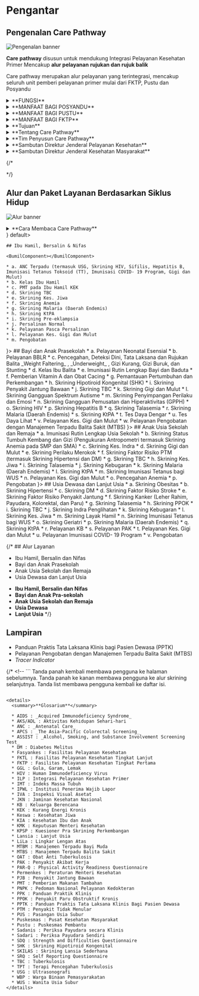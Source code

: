 
# Pengantar
 

## Pengenalan Care Pathway

![Pengenalan banner](/cp/PDF1_SVG2.svg)

**Care pathway** disusun untuk mendukung Integrasi Pelayanan Kesehatan Primer Mencakup **alur pelayanan** **rujukan dan rujuk balik**

Care pathway merupakan alur pelayanan yang terintegrasi, mencakup seluruh unit pemberi pelayanan primer mulai dari FKTP, Pustu dan Posyandu

<details>
  <summary>**FUNGSI**</summary>

  Tools praktis bagi tenaga Puskesmas dan jaringannya (tenaga kesehatan dan kader) dalam pemberian pelayanan sesuai dengan siklus hidup
</details>

<details>
  <summary>**MANFAAT BAGI POSYANDU**</summary>

  Acuan kader posyandu dalam melakukan kunjungan rumah, edukasi, deteksi, dan pemantauan
</details>

<details>
  <summary>**MANFAAT BAGI PUSTU**</summary>

  Acuan dalam pelayanan kesehatan sesuai dengan kemampuan pelayanan di Pustu
</details>
<details>
  <summary>**MANFAAT BAGI FKTP**</summary>

  Melakukan pelayanan komprehensif sesuai standar dan kompetensi, acuan dalam penyusunan SPO dan pembinaan ke jaringan dibawahnya
</details>
<details>
  <summary>**Tujuan**</summary>

  1. Meningkatkan kualitas pelayanan yang berkesinambungan sesuai siklus hidup.
  2. Meningkatkan kemampuan dalam deteksi dini dan risiko penanganan dini.
  3. Meningkatkan hasil patient safety dan kenyamanan pasien.
  4. Optimalisasi penggunaan sumber daya.
</details>

<details>
  <summary>**Tentang Care Pathway**</summary>

  Latar belakang disusunnya Care Pathway karena adanya Transformasi Layanan Primer yang dilaksanakan dalam bentuk Integrasi Pelayanan Kesehatan  Primer  sebagai  salah  satu  fokus  penguatan  layanan  primer. Untuk  memenuhi  kebutuhan  pelayanan  masyarakat  di  setiap  siklus kehidupan  yang  mudah  diakses,  komprehensif,  berkualitas,  dan  terjangkau  sampai  pada  tingkat  masyarakat,  keluarga  dan  individu,  telah diterbitkan Keputusan Menteri Kesehatan Nomor 2015 Tahun 2023 tentang Petunjuk Teknis Integrasi Pelayanan Kesehatan Primer.
  
  Care Pathway merupakan alur bagi penyedia pelayanan kesehatan yang menggambarkan keterkaitan antara unit pelayanan di pelayanan primer  dan  pemberian  pelayanan  sesuai  dengan  kewenangan  dan  kompetensi  masing-masing  unit  pelayanan.  Care  Pathway  ini  disusun mengacu  pada  Petunjuk  Teknis  Integrasi  Pelayanan  Kesehatan  Primer  dan  telah  mendapatkan  masukan  dari  berbagai  lintas  program  di Kementerian Kesehatan, Organisasi Profesi dan Praktisi Kesehatan. Care Pathway yang dihadirkan sesuai dengan paket layanan dalam Integrasi Pelayanan Kesehatan Primer yang harus diberikan kepada masyarakat sesuai dengan siklus kehidupan dan dilengkapi dengan informasi tentang materi edukasi sebagai pendukung.
  
  Dengan tersedianya Care Pathway dalam Integrasi Pelayanan Kesehatan Primer ini, diharapkan tenaga kesehatan di FKTP maupun kader dapat memahami kegiatan-kegiatan pelayanan yang dapat diberikan di masing-masing unit pelayanan dan dapat menjalankan rujukan horizontal, rujukan vertikal maupun melakukan tata laksana rujukan balik dengan baik. Dalam Care Pathway ini, unit pelayanan dibedakan dengan warna-warna yang berbeda untuk memudahkan para pembaca mengidentifikasi unit pelayanan mana yang akan dikunjungi dan layanan apa saja yang terdapat pada unit pelayanan tersebut.
</details>

<details>
  <summary>**Tim Penyusun Care Pathway**</summary>
  
  Ucapan terima kasih disampaikan kepada semua pihak dan kontributor yang terlibat dalam pembahasan selama penyusunan Care Pathway ini:
  
  Pengarah: dr. Obrin Parulian, M.Kes (Direktur Pelayanan Kesehatan Primer)
  
  <details>
    <summary>Tim Penyusun:</summary>
    
    dr. Upik Rukmini, MKM; dr. Adi Pamungkas; dr. Gita Swisari, MKM; Sarto S.Kom, MKM; dr. Wing Irawati; drg. Naneu Retna Arfani; drg. Aditia Putri; dr. Era Renjana Diskamara; dr. Anandini Nindya Lestari Umar; dr. Vitis Finivera Syafitriningrum; dr. Saddam Adriansyah Sudarsono; Sri Nuraini, SKM; dr. Nadia Adelin; dr. Barbarani Satriyani Hayyu; dr. Siti Hardianty Yarika; Yuanita Rizky Inggarputri, SKM; Junetta Dirgahayu, SKM; Endro Kahono, SKM, M.Kes
  </details>
  
  <details>
    <summary>Kontributor (dalam urutan abjad):</summary>
    
    dr. Bertharia Romauli Sinaga (Dit. Gizi & KIA); Bunga M. Datu Linggi, SKM, M.Kes (Dit. P2PM); Cicilia Nurteta, SKM, M.Kes (Dit. P2PTM); dr. Cornelia Kelyombar (Dit. Pengelolaan Imunisasi); Dahlia Hutagaol, SKM, M.Kes (Dit. Gizi & KIA); dr. Edduwar Idul Riyadi, Sp.KJ (Dit. Kesehatan Jiwa); dr. Elcha Leonard (Sekretariat Komnas KIPI); dr. Endang Budi Hastuti (Dit. Pengelolaan Imunisasi); Evi Firna, SKM (Dit. Kesehatan Jiwa); dr. Farsely Mranani, MKM (Dit. Gizi & KIA); dr. Fatchanuraliyah, MKM (Dit. P2PTM); dr. Florentine Marthatilova (Dit. Gizi & KIA); dr. Fristika Mildya, M.K.K.K (Dit. Pengelolaan Imunisasi); dr. Herbert Sidabutar, Sp.KJ (Dit. Kesehatan Jiwa); dr. Iis Afandi (Dit. P2PTM); Inge Yuliane Susianto, S.Gz (Dit. Takel Kesmas); dr. Lily Banonah Rivai, M.Epid (Dit. Pengelolaan Imunisasi); Muhammad Rizka, S. Or. (Dit. UPL); Nanda Indah Permatasari, S.Gz (Dit. Gizi & KIA); dr. Nindya Savitri, MKM (Dit. UPL); Nurasni, SKM (Dit. P2PM); Nurul Badriyah, SKM (Dit. P2PM); dr. Pratano (Dit. P2PTM); dr. Prihandriyo Sri Hijranti, M. Epid (Dit. P2PTM); Putra Fajar Angkasa, SKM (Sekretariat Komnas KIPI); dr. Rainy Fathiyah, MKM (Dit. P2PTM); Ratih Oktri Nanda, SKM (Dit. Pengelolaan Imunisasi); dr. Ratna B. Hapsari, MKM (Dit. P2PM); dr. Rima Damayanti, M.Kes (Dit. Takel Kesmas); dr. Rivani Noor, MKM (Dit. Gizi & KIA); dr. Sherli Karolina, MKM (Dit. Pengelolaan Imunisasi); dr. Solihah Widyastuti, M.Epid (Dit. Pengelolaan Imunisasi); Sri Drisna Dewi, SKM, MPH (Dit. P2PM); dr. Sylviana Andinisari, MSc (Dit. P2PTM); dr. Theresia Sandra Diah Ratih, MHA (Dit. P2PTM);  dr.  Tiersa  Vera  Junita,  M.Epid  (Dit.  P2PTM);  dr.  Tiffany  Tiara  Pakasi,  MA  (Dit.  P2PM);  dr.  Uswatun  Hasanah,  M.Epid  (Dit.  P2PTM);  dr.  Yunita Arihandayani (Dit. Keswa)
  </details>
</details>

<details>
  <summary>**Sambutan Direktur Jenderal Pelayanan Kesehatan**</summary>
  
  
  Puji syukur kami ucapkan kehadirat Tuhan Yang Maha Esa karena atas limpahan rahmat-Nya, kita telah menyelesaikan Dokumen Manajemen Alur Pelayanan Kesehatan (Care Pathway) di Fasilitas Pelayanan Kesehatan Tingkat Pertama (FKTP). Dokumen ini terdiri dari dua bagian yaitu Alur Pelayanan (Care Pathway) mulai dari pelayanan promotif, preventif, dan skrining berdasarkan siklus hidup dan Alur Manajemen Kasus Klinis di FKTP menggunakan pendekatan gejala.
  
  Dokumen ini disusun untuk melengkapi buku petunjuk teknis Integrasi Pelayanan Kesehatan Primer yang disusun dalam bentuk alur untuk memberi acuan kepada dokter dan tenaga kesehatan dalam memberikan pelayanan di berbagai pelayanan primer dan jaringan di bawahnya secara komprehensif. Selanjutnya manajemen kasus  klinis  dibuat  dalam  bentuk  alur  klinis  yang  membantu  dokter  dan  tenaga  kesehatan  dalam  melakukan  penatalaksanaan  kasus  dari  gejala,  melakukan pemeriksaan, mendapatkan diagnosis yang tepat dan merencanakan terapi sesuai dengan kompetensi dan melakukan rujukan serta pelayanan rujuk balik.
  
  Manajemen Alur Pelayanan Kesehatan (Care Pathway) dapat dimulai di Posyandu, Puskesmas Pembantu (Pustu), Puskesmas, atau FKTP lainnya dengan melakukan edukasi, konseling, dan skrining sesuai kebutuhan pasien dan sesuai dengan kompetensi tenaga kesehatan yang memberikan pelayanan. Untuk tata laksana kasus hasil skrining yang positif atau pasien dengan keluhan atau gejala, dilakukan di FKTP yang memiliki dokter dengan menggunakan alur klinis.
  
  Alur klinis sebagai bagian dari Care Pathway ini disusun berdasarkan gejala, karena sebagai fasilitas pelayanan kesehatan kontak pertama, pasien biasanya datang ke FKTP dengan gejala atau keluhan, jadi sebagai titik awal penanganan pasien diawali dari gejala atau keluhan untuk skrining cepat, menegakkan diagnosis setelah melakukan pemeriksaan dan rencana tatalaksana pasien. Dokter akan diarahkan untuk mendapatkan diagnosis yang tepat dengan pendekatan berdasarkan gejala atau  keluhan  pasien.  Diawali  dengan  menilai  apakah  terdapat  tanda  kegawatdaruratan  dan  menanganinya.  Selanjutnya  melakukan  pemeriksaan  fisik  dan pemeriksaan penunjang sampai ditemukan diagnosis yang tepat dan merencanakan terapi sesuai diagnosis dan sesuai dengan kompetensi serta menentukan kapan pasien harus dirujuk.
  
  Manajemen Alur Pelayanan Kesehatan (Care Pathway) yang dilengkapi dengan alur klinis ini disusun mengacu pada standar pelayanan yang sudah ada seperti PNPK dan PPK dan pedoman lain yang berlaku. Alur pelayanan ini bersifat dinamis dan dapat dilakukan perbaikan secara berkala sesuai dengan kemajuan ilmu pengetahun dan kebutuhan kesehatan sehingga saran dan masukan dari para pengguna akan sangat bermanfaat demi perbaikan buku ini dimasa yang akan datang.
  
  Dengan adanya Manajemen Alur Pelayanan Kesehatan (Care Pathway) yang dilengkapi dengan alur klinis ini diharapkan pelayanan yang diberikan oleh dokter dan tenaga kesehatan di FKTP dapat lebih baik dan berkualitas serta memberikan dampak kepada kepuasan pasien dan penurunan rujukan kasus dari layanan primer ke layanan rujukan sehingga dapat mengurangi beban pembiayaan JKN di layanan rujukan. Semoga dokumen ini dimanfaatkan dengan baik dalam mendukung Transformasi Layanan Primer.
  
  Jakarta, 29 Desember 2023
  
  dr. Azhar Jaya, SKM, SH, MARS Direktur Jenderal Pelayanan Kesehatan
</details>

<details>
  <summary>**Sambutan Direktur Jenderal Kesehatan Masyarakat**</summary>
  
  Puji syukur kami ucapkan kehadirat Tuhan Yang Maha Esa karena atas limpahan rahmat-Nya, kami telah menyelesaikan Dokumen Care Pathway.  Care  Pathway  dalam  Integrasi  Pelayanan  Primer  merupakan  alur  bagi  penyedia  pelayanan  kesehatan  yang  menggambarkan keterkaitan antar unit layanan sesuai dengan kewenangan dan kompetensi masing-masing unit dimulai dari keluarga hingga fasilitas pelayanan kesehatan.
  
  Dokumen Care Pathway disusun dengan mengacu pada konsep Integrasi Pelayanan Kesehatan Primer (ILP) dan telah mendapatkan masukan dari berbagai lintas program di Kementerian Kesehatan dan Organisasi Profesi. Care Pathway dalam Integrasi Pelayanan Primer dihadirkan sesuai dengan klaster-klaster siklus hidup serta dilengkapi dengan informasi tambahan lain sebagai pendukung untuk memudahkan pembaca dalam memahami alur pelayanan primer terintegrasi.
  
  Dokumen ini disusun untuk melengkapi buku petunjuk teknis Integrasi Pelayanan Kesehatan Primer yang disusun dalam bentuk alur, sehingga diharapkan tenaga kesehatan maupun kader dapat memahami kegiatan pelayanan yang dapat diberikan di masing-masing unit pelayanan. Care Pathway diharapkan dapat menjadi acuan dalam memberikan pelayanan kesehatan secara komprehensif mulai dari promotif, preventif, kuratif dan rehabilitatif serta rujukan horizontal, rujukan vertikal, maupun melakukan tata laksana rujukan balik dengan baik.
  
  Care Pathway disusun sebagai salah satu upaya transformasi pelayanan kesehatan primer yang bertujuan penataan kembali pelayanan kesehatan primer yang telah ada, sehingga mampu melayani seluruh penduduk Indonesia dengan pelayanan kesehatan yang lengkap dan berkualitas.  Penataan  struktur  layanan  kesehatan  primer  tersebut  telah  dirangkum  pada  dokumen  Care  Pathway  yang  menggambarkan pendekatan baru dengan berorientasi pada kebutuhan layanan di setiap siklus kehidupan yang diberikan secara komprehensif dan terintegrasi antarunit layanan kesehatan.
  
  Dalam Care Pathway ini, setiap unit pelayanan telah diberikan warna yang berbeda untuk memudahkan para pembaca mengidentifikasi unit layanan mana yang akan dikunjungi dan pelayanan-pelayanan apa saja yang terdapat pada unit tersebut. Dengan adanya alur pelayanan ini diharapkan setiap individu memiliki pengetahuan dan dukungan yang dibutuhkan untuk mampu membuat keputusan dan berpartisipasi dalam perawatan kesehatannya sesuai strategi global pelayanan kesehatan berfokus pada individu (people center) untuk mewujudkan pelayanan kesehatan yang terintegrasi dan lebih komprehensif.
  
  Jakarta, 29 Desember 2023
  
  
  
  dr. Maria Endang Sumiwi, MPH Direktur Jenderal Kesehatan Masyarakat
</details>



{/* <!-- Mulai dari halaman **DAFTAR ISI** -->
<!-- # Daftar Isi -->
<!-- ## Pengantar 
* Tentang Care Pathway 
* Tim Penyusun Care Pathway 
* Sambutan Dirjen Yankes 
* Sambutan Dirjen Kesmas 
* Cara Membaca Care Pathway 
* Glosarium 
* Daftar Isi  -->
<!-- ### Overview 
* Pengenalan Care Pathway 
* Paket Layanan: Siklus Hidup  --> */}

## Alur dan Paket Layanan Berdasarkan Siklus Hidup

![Alur banner](/cp/PDF1_SVG10.svg)

<details>
  <summary>**Cara Membaca Care Pathway**</summary>
  
  Pilih **ALUR LAYANAN** sesuai siklus hidup yang ingin dituju.
  
  Pada **ALUR LAYANAN** :
  - Biasakan memulai membaca dari sasaran yang berada dalam bentuk oval.
  - Gunakan belah ketupat untuk menentukan apakah sasaran memiliki keluhan kesehatan yang memerlukan penanganan di Puskesmas.
  - Jika sasaran tidak memiliki keluhan kesehatan, ikuti algoritma untuk memilih salah satu jenis skrining yang dituju.
  
  Pada **ALUR SKRINING** :
  - Selalu dimulai dari unit pelayanan mana yang akan dikunjungi oleh sasaran.
  - Jika sudah ditentukan unit pelayanan mana yang akan dikunjungi, bacalah informasi yang tertera dalam kotak putih, lakukan sebagaimana informasi yang disampaikan dan sesuaikan dengan kondisi yang ada.
  - Pada bagian belah ketupat, informasi didalamnya menunjukkan suatu kondisi tertentu akan menghasilkan beberapa kemungkinan, yang selanjutnya dapat dipilih sesuai dengan kondisi atau kasus yang dijumpai.
  - Terus ikuti tanda panah untuk melakukan tata laksana selanjutnya.
  
  Pada **ALUR LAYANAN** dan **ALUR SKRINING** akan sering ditemukan:
  - Legenda warna yang berfungsi untuk memudahkan pengguna mengidentifikasi unit pelayanan dan layanan apa saja yang dapat dilakukan pada masing-masing unit pelayanan ( Keluarga I Posyandu I Pustu I Puskesmas/FKTP I Fasilitas Pelayanan Kesehatan Tingkat Lanjut (FKTL)).
  - Kalimat yang digarisbawahi yang apabila diklik akan membawa pengguna ke halaman skrining/halaman bantu yang berisi informasi tambahan.
  - Tombol navigasi yang dapat mengarahkan pengguna untuk berpindah halaman jika diklik
  - Tanda panah kembali membawa pengguna ke halaman sebelumnya.
  - Tanda panah ke kanan membawa pengguna ke alur skrining selanjutnya.
  {/* - Tanda list membawa pengguna kembali ke daftar isi. */}
  
</details>

<Tabs>
  <TabItem value="ibu" label={<BumilIcon />} default>
    
    ## Ibu Hamil, Bersalin & Nifas

    <BumilComponent></BumilComponent>
    
    * a. ANC Terpadu (termasuk USG, Skrining HIV, Sifilis, Hepatitis B, Imunisasi Tetanus Toksoid (TT), Imunisasi COVID- 19 Program, Gigi dan Mulut)
    * b. Kelas Ibu Hamil
    * c. PMT pada Ibu Hamil KEK
    * d. Skrining TBC
    * e. Skrining Kes. Jiwa
    * f. Skrining Anemia
    * g. Skrining Malaria (Daerah Endemis)
    * h. Skrining KtPA
    * i. Skrining Pre-eklampsia
    * j. Persalinan Normal
    * k. Pelayanan Pasca Persalinan
    * l. Pelayanan Kes. Gigi dan Mulut
    * m. Pengobatan
  </TabItem>
  <TabItem value="bayi" label={
    <BayiIcon />
  }>
    ## Bayi dan Anak Prasekolah
    * a. Pelayanan Neonatal Esensial
    * b. Pelayanan BBLR
    * c. Pencegahan, Deteksi Dini, Tata Laksana dan Rujukan Balita _Weight Faltering_ , _Underweight_ , Gizi Kurang, Gizi Buruk, dan Stunting
    * d. Kelas Ibu Balita
    * e. Imunisasi Rutin Lengkap Bayi dan Baduta
    * f. Pemberian Vitamin A dan Obat Cacing
    * g. Pemantauan Pertumbuhan dan Perkembangan
    * h. Skrining Hipotiroid Kongenital (SHK)
    * i. Skrining Penyakit Jantung Bawaan
    * j. Skrining TBC
    * k. Skrining Gigi dan Mulut
    * l. Skrining Gangguan Spektrum Autisme
    * m. Skrining Penyimpangan Perilaku dan Emosi
    * n. Skrining Gangguan Pemusatan dan Hiperaktivitas (GPPH)
    * o. Skrining HIV
    * p. Skrining Hepatitis B
    * q. Skrining Talasemia
    * r. Skrining Malaria (Daerah Endemis)
    * s. Skrining KtPA
    * t. Tes Daya Dengar
    * u. Tes Daya Lihat
    * v. Pelayanan Kes. Gigi dan Mulut
    * w. Pelayanan Pengobatan dengan Manajemen Terpadu Balita Sakit (MTBS)
  </TabItem>
  <TabItem value="anak" label={
    <SekolahIcon />}>
    ## Anak Usia Sekolah dan Remaja
    * a. Imunisasi Rutin Lengkap Usia Sekolah
    * b. Skrining Status Tumbuh Kembang dan Gizi (Pengukuran Antropometri termasuk Skrining Anemia pada SMP dan SMA)
    * c. Skrining Kes. Indra
    * d. Skrining Gigi dan Mulut
    * e. Skrining Perilaku Merokok
    * f. Skrining Faktor Risiko PTM (termasuk Skrining Hipertensi dan DM)
    * g. Skrining TBC
    * h. Skrining Kes. Jiwa
    * i. Skrining Talasemia
    * j. Skrining Kebugaran
    * k. Skrining Malaria (Daerah Endemis)
    * l. Skrining KtPA
    * m. Skrining Imunisasi Tetanus bagi WUS
    * n. Pelayanan Kes. Gigi dan Mulut
    * o. Pencegahan Anemia
    * p. Pengobatan
  </TabItem>
  <TabItem value="dewasa" label={
    <DewasaIcon />}>
    ## Usia Dewasa dan Lanjut Usia
    * a. Skrining Obesitas
    * b. Skrining Hipertensi
    * c. Skrining DM
    * d. Skrining Faktor Risiko Stroke
    * e. Skrining Faktor Risiko Penyakit Jantung
    * f. Skrining Kanker (Leher Rahim, Payudara, Kolorektal, dan Paru)
    * g. Skrining Talasemia
    * h. Skrining PPOK
    * i. Skrining TBC
    * j. Skrining Indra Penglihatan
    * k. Skrining Kebugaran
    * l. Skrining Kes. Jiwa
    * m. Skrining Layak Hamil
    * n. Skrining Imunisasi Tetanus bagi WUS
    * o. Skrining Geriatri
    * p. Skrining Malaria (Daerah Endemis)
    * q. Skrining KtPA
    * r. Pelayanan KB
    * s. Pelayanan PAK
    * t. Pelayanan Kes. Gigi dan Mulut
    * u. Pelayanan Imunisasi COVID- 19 Program
    * v. Pengobatan
  </TabItem>
</Tabs>


{/* ## Alur Layanan
* Ibu Hamil, Bersalin dan Nifas 
* Bayi dan Anak Prasekolah 
* Anak Usia Sekolah dan Remaja 
* Usia Dewasa dan Lanjut Usia 


- **Ibu Hamil, Bersalin dan Nifas**  
- **Bayi dan Anak Pra-sekolah**  
- **Anak Usia Sekolah dan Remaja**  
- **Usia Dewasa**  
- **Lanjut Usia** */}


## Lampiran
* Panduan Praktis Tata Laksana Klinis bagi Pasien Dewasa (PPTK)
* Pelayanan Pengobatan dengan Manajemen Terpadu Balita Sakit (MTBS)
* _Tracer Indicator_

{/* <!-- ```
Tanda panah kembali membawa pengguna ke halaman sebelumnya.
Tanda panah ke kanan membawa pengguna ke alur skrining selanjutnya.
Tanda list membawa pengguna kembali ke daftar isi.
``` --> */}

<details>
  <summary>**Glosarium**</summary>
  
  * AIDS : _Acquired Immunodeficiency Syndrome_
  * AKS/ADL : Aktivitas Kehidupan Sehari-hari
  * ANC : _Antenatal Care_
  * APCS : _The Asia-Pacific Colorectal Screening_
  * ASSIST : _Alcohol, Smoking, and Substance Involvement Screening Test_
  * DM : Diabetes Melitus
  * Fasyankes : Fasilitas Pelayanan Kesehatan
  * FKTL : Fasilitas Pelayanan Kesehatan Tingkat Lanjut
  * FKTP : Fasilitas Pelayanan Kesehatan Tingkat Pertama
  * GGL : Gula, Garam, Lemak
  * HIV : Human Immunodeficiency Virus
  * ILP : Integrasi Pelayanan Kesehatan Primer
  * IMT : Indeks Massa Tubuh
  * IPWL : Institusi Penerima Wajib Lapor
  * IVA : Inspeksi Visual Asetat
  * JKN : Jaminan Kesehatan Nasional
  * KB : Keluarga Berencana
  * KEK : Kurang Energi Kronis
  * Keswa : Kesehatan Jiwa
  * KIA : Kesehatan Ibu dan Anak
  * KMK : Keputusan Menteri Kesehatan
  * KPSP : Kuesioner Pra Skrining Perkembangan
  * Lansia : Lanjut Usia
  * LiLa : Lingkar Lengan Atas
  * MTBM : Manajemen Terpadu Bayi Muda
  * MTBS : Manajemen Terpadu Balita Sakit
  * OAT : Obat Anti Tuberkulosis
  * PAK : Penyakit Akibat Kerja
  * PAR-Q : Physical Activity Readiness Questionnaire
  * Permenkes : Peraturan Menteri Kesehatan
  * PJB : Penyakit Jantung Bawaan
  * PMT : Pemberian Makanan Tambahan
  * PNPK : Pedoman Nasional Pelayanan Kedokteran
  * PPK : Panduan Praktik Klinis
  * PPOK : Penyakit Paru Obstruktif Kronis
  * PPTK : Panduan Praktis Tata Laksana Klinis Bagi Pasien Dewasa
  * PTM : Penyakit Tidak Menular
  * PUS : Pasangan Usia Subur
  * Puskesmas : Pusat Kesehatan Masyarakat
  * Pustu : Puskesmas Pembantu
  * Sadanis : Periksa Payudara secara Klinis
  * Sadari : Periksa Payudara Sendiri
  * SDQ : Strength and Difficulties Questionnaire
  * SHK : Skrining Hipotiroid Kongenital
  * SKILAS : Skrining Lansia Sederhana
  * SRQ : Self Reporting Questionnaire
  * TBC : Tuberkulosis
  * TPT : Terapi Pencegahan Tuberkulosis
  * USG : Ultrasonografi
  * WBP : Warga Binaan Pemasyarakatan
  * WUS : Wanita Usia Subur
</details>

